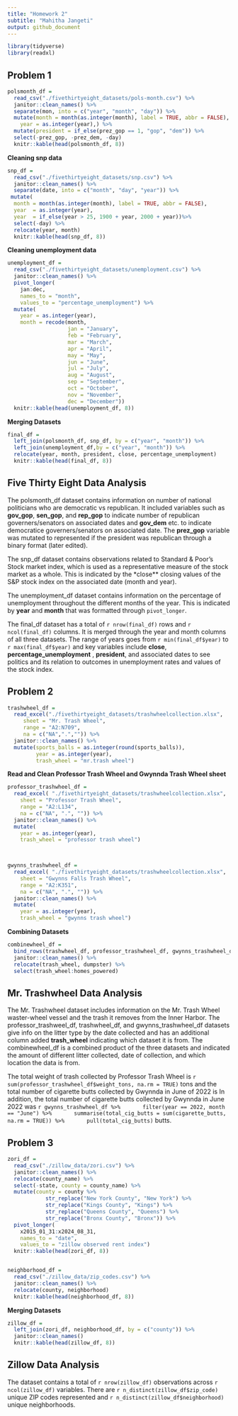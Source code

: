 ```yaml
---
title: "Homework 2"
subtitle: "Mahitha Jangeti"
output: github_document
---
```


```r
library(tidyverse)
library(readxl)
```

## Problem 1
```r
polsmonth_df = 
  read_csv("./fivethirtyeight_datasets/pols-month.csv") %>% 
  janitor::clean_names() %>% 
  separate(mon, into = c("year", "month", "day")) %>% 
  mutate(month = month(as.integer(month), label = TRUE, abbr = FALSE),
    year = as.integer(year),) %>% 
  mutate(president = if_else(prez_gop == 1, "gop", "dem")) %>% 
  select(-prez_gop, -prez_dem, -day)
  knitr::kable(head(polsmonth_df, 8))
```

**Cleaning snp data**
```r
snp_df =
  read_csv("./fivethirtyeight_datasets/snp.csv") %>% 
  janitor::clean_names() %>% 
  separate(date, into = c("month", "day", "year")) %>% 
 mutate(
  month = month(as.integer(month), label = TRUE, abbr = FALSE),
  year  = as.integer(year),
  year  = if_else(year > 25, 1900 + year, 2000 + year))%>% 
  select(-day) %>% 
  relocate(year, month)
  knitr::kable(head(snp_df, 8))
```

**Cleaning unemployment data**
```r
unemployment_df = 
  read_csv("./fivethirtyeight_datasets/unemployment.csv") %>% 
  janitor::clean_names() %>% 
  pivot_longer(
    jan:dec,
    names_to = "month",
    values_to = "percentage_unemployment") %>% 
  mutate(    
    year = as.integer(year),
    month = recode(month,
                   jan = "January",
                   feb = "February",
                   mar = "March",
                   apr = "April",
                   may = "May",
                   jun = "June",
                   jul = "July",
                   aug = "August",
                   sep = "September",
                   oct = "October",
                   nov = "November",
                   dec = "December"))
  knitr::kable(head(unemployment_df, 8))
```


**Merging Datasets**
```r
final_df =
  left_join(polsmonth_df, snp_df, by = c("year", "month")) %>% 
  left_join(unemployment_df,by = c("year", "month")) %>% 
  relocate(year, month, president, close, percentage_unemployment)
  knitr::kable(head(final_df, 8))
```

## Five Thirty Eight Data Analysis

The polsmonth_df dataset contains information on number of national politicians who are democratic vs republican. It included variables such as **gov_gop**, **sen_gop**, and **rep_gop** to indicate number of republican governers/senators on associated dates and **gov_dem** etc. to indicate democratice governers/senators on associated date. The **prez_gop** variable was mutated to represented if the president was republican through a binary format (later edited). 

The snp_df dataset contains observations related to Standard & Poor's Stock market index, which is used as a representative measure of the stock market as a whole. This is indicated by the *close** closing values of the S&P stock index on the associated date (month and year).

The unemployment_df dataset contains information on the percentage of unemployment throughout the different months of the year. This is indicated by **year** and **month** that was formatted through `pivot_longer`.

The final_df dataset has a total of `r nrow(final_df)` rows and `r ncol(final_df)` columns. It is merged through the year and month columns of all three datasets. The range of years goes from `r min(final_df$year)` to 
`r max(final_df$year)` and key variables include **close**, **percentage_unemployment** , **president**, and associated dates to see politics and its relation to outcomes in unemployment rates and values of the stock index. 



## Problem 2

```r
trashwheel_df = 
  read_excel("./fivethirtyeight_datasets/trashwheelcollection.xlsx", 
     sheet = "Mr. Trash Wheel",
     range = "A2:N709",
     na = c("NA",".","")) %>% 
  janitor::clean_names() %>% 
  mutate(sports_balls = as.integer(round(sports_balls)),
         year = as.integer(year),
         trash_wheel = "mr.trash wheel")
```

**Read and Clean Professor Trash Wheel and Gwynnda Trash Wheel sheet**
```r
professor_trashwheel_df =  
  read_excel( "./fivethirtyeight_datasets/trashwheelcollection.xlsx",
    sheet = "Professor Trash Wheel",
    range = "A2:L134",
    na = c("NA", ".", "")) %>% 
  janitor::clean_names() %>% 
  mutate(
    year = as.integer(year),
    trash_wheel = "professor trash wheel")
  


gwynns_trashwheel_df =  
  read_excel( "./fivethirtyeight_datasets/trashwheelcollection.xlsx",
    sheet = "Gwynns Falls Trash Wheel",
    range = "A2:K351",
    na = c("NA", ".", "")) %>% 
  janitor::clean_names() %>% 
  mutate(
    year = as.integer(year),
    trash_wheel = "gwynns trash wheel")
```

**Combining Datasets**
```r
combinewheel_df = 
  bind_rows(trashwheel_df, professor_trashwheel_df, gwynns_trashwheel_df) %>% 
  janitor::clean_names() %>% 
  relocate(trash_wheel, dumpster) %>% 
  select(trash_wheel:homes_powered)
```

## Mr. Trashwheel Data Analysis
The Mr. Trashwheel dataset includes information on the Mr. Trash Wheel waster-wheel vessel and the trash it removes from the Inner Harbor. The professor_trashweel_df, trashwheel_df, and gwynns_trashwheel_df datasets give info on the litter type by the date collected and has an additional column added **trash_wheel** indicating which dataset it is from. The combinewheel_df is a combined product of the three datasets and indicated the amount of different litter collected, date of collection, and which location the data is from. 

The total weight of trash collected by Professor Trash Wheel is `r sum(professor_trashwheel_df$weight_tons, na.rm = TRUE)` tons and the total number of cigarette butts collected by Gwynnda in June of 2022 is In addition, the total number of cigarette butts collected by Gwynnda in June 2022 was 
`r gwynns_trashwheel_df %>% 
     filter(year == 2022, month == "June") %>% 
     summarise(total_cig_butts = sum(cigarette_butts, na.rm = TRUE)) %>% 
     pull(total_cig_butts)` butts.



## Problem 3

```r
zori_df = 
  read_csv("./zillow_data/zori.csv") %>% 
  janitor::clean_names() %>% 
  relocate(county_name) %>% 
  select(-state, county = county_name) %>% 
  mutate(county = county %>% 
            str_replace("New York County", "New York") %>% 
            str_replace("Kings County", "Kings") %>%
            str_replace("Queens County", "Queens") %>%
            str_replace("Bronx County", "Bronx")) %>%
  pivot_longer(
    x2015_01_31:x2024_08_31,
    names_to = "date",
    values_to = "zillow observed rent index")
  knitr::kable(head(zori_df, 8))


neighborhood_df = 
  read_csv("./zillow_data/zip_codes.csv") %>% 
  janitor::clean_names() %>% 
  relocate(county, neighborhood)
  knitr::kable(head(neighborhood_df, 8))
```

**Merging Datasets**

```r
zillow_df = 
  left_join(zori_df, neighborhood_df, by = c("county")) %>% 
  janitor::clean_names()
  knitr::kable(head(zillow_df, 8))
```


## Zillow Data Analysis

The dataset contains a total of `r nrow(zillow_df)` observations across `r ncol(zillow_df)` variables. 
There are `r n_distinct(zillow_df$zip_code)` unique ZIP codes represented and `r n_distinct(zillow_df$neighborhood)` unique neighborhoods.




